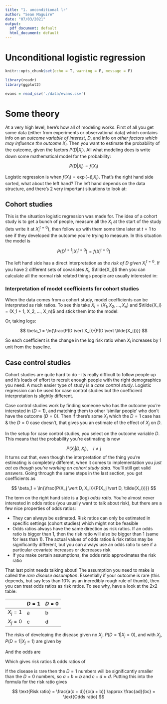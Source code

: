 ```yaml
---
title: "1. unconditional lr"
author: "Sean Maguire"
date: "07/03/2021"
output:
  pdf_document: default
  html_document: default
---
```


# Unconditional logistic regression

```r
knitr::opts_chunk$set(echo = T, warning = F, message = F)
```

```r
library(readr)
library(ggplot2)

evans = read_csv('./data/evans.csv')
```

# Some theory

At a very high level, here's how all of modeling works. First of all you get some data (either from experiments or observational data) which contains info on an *outcome variable of interest*, $D$, and info on *other factors which may influence the outcome* $X_i$. Then you want to estimate the probability of the outcome, given the factors $P(D \vert X_i)$. All what modeling does is write down some mathematical model for the probability:

$$
P(D | X_i) = f(X_i)
$$

Logistic regression is when $f(X_i) = \exp{(-\beta_iX_i)}$. That's the right hand side sorted, what about the left hand? The left hand depends on the data structure, and there's 2 very important situations to look at:

## Cohort studies

This is the situation logistic regression was made for. The idea of a cohort study is to get a bunch of people, measure all the $X_i$ at the start of the study (lets write it at $X_i^{t = 0}$), then follow up with them some time later at $t = 1$ to see if they developed the outcome you're trying to measure. In this situation the model is

$$
P(D^{t = 1} \vert X_i^{t= 0}) = f(X_i^{t = 0})
$$

The left hand side has a direct interpretation as the *risk of* $D$ *given* $X_i^{t= 0}$. If you have 2 different sets of covariates $X_i$, $\tilde{X_i}$ then you can calculate all the normal risk related things people are usually interested in:


\begin{eqnarray*}
\text{Risk ratio} &=& \frac{P(D \vert X_i)}{P(D \vert \tilde{X_i})} \\
\text{Attributable risk} &=& P(D \vert X_i) - P(D \vert \tilde{X_i})
\end{eqnarray*}


### Interpretation of model coefficients for cohort studies

When the data comes from a cohort study, model coefficients can be interpreted as risk ratios. To see this take $X_i = (X_1, X_2, ..., X_n)$ and $\tilde{X_i} = (X_1 + 1, X_2, ..., X_n)$ and stick them into the model:

\begin{eqnarray*}
\frac{P(D \vert X_i)}{P(D \vert \tilde{X_i})} &=& \frac{f(X_i)}{f(\tilde(X_i))} \\
&=& \exp{[-\beta_1X_i - \dots - \beta_nX_n] - \exp{[-\beta_1(X_i + 1) - \dots - \beta_nX_n]}} \\
&=& \exp{[\beta_1]}
\end{eqnarray*}

Or, taking logs:

$$
\beta_1 = \ln{\frac{P(D \vert X_i)}{P(D \vert \tilde{X_i})}}
$$

So each coefficient is the change in the log risk ratio when $X_i$ increases by 1 unit from the baseline.

## Case control studies

Cohort studies are quite hard to do - its really difficult to follow people up and it's loads of effort to recruit enough people with the right demographics you need. A much easier type of study is a *case control study*. Logistic regression can be used for case control studies but the coefficient interpretation is slightly different.

Case control studies work by finding someone who has the outcome you're interested in ($D = 1$), and matching them to other 'similar people' who don't have the outcome ($D = 0$). Then if there's some $X_j$ which the $D = 1$ case has & the $D = 0$ case doesn't, that gives you an estimate of the effect of $X_j$ on $D$.

In the setup for case control studies, you select on the outcome variable $D$. This means that the probability you're estimating is now

$$
P(X_j | D, X_i), \quad i \neq j
$$
It turns out that, even though the interpretation of the thing you're estimating is completely different, when it comes to implementation you *just act as though you're working on cohort study data*. You'll still get valid answers. Going through the same steps in the last section, you get coefficients as

$$
\beta_1 = \ln{\frac{P(X_j \vert D, X_i)}{P(X_j \vert D, \tilde{X_i})}}
$$

The term on the right hand side is a (log) *odds ratio*. You're almost never interested in odds ratios (you usually want to talk about risk), but there are a few nice properties of odds ratios:

* They can always be estimated. Risk ratios can only be estimated in specific settings (cohort studies) which might not be feasible
* Odds ratios always have the same direction as risk ratios. If an odds ratio is bigger than 1, then the risk ratio will also be bigger than 1 (same for less than 1). The actual values of odds ratios & risk ratios may be significantly different, but you can always use an odds ratio to see if a particular covariate increases or decreases risk
* If you make certain assumptions, the odds ratio approximates the risk ratio

That last point needs talking about! The assumption you need to make is called the *rare disease assumption*. Essentially if your outcome is rare (this depends, but say less than 10% as an incredibly rough rule of thumb), then you can treat odds ratios as risk ratios. To see why, have a look at the 2x2 table:

| | $D = 1$ | $D = 0$ |
| --- | --- | --- |
| $X_j = 1$ | a | b |
| $X_j = 0$ | c | d |

The risks of developing the disease given no $X_j$, $P(D = 1 \vert X_j = 0)$, and with $X_j$, $P(D = 1 \vert X_j = 1)$ are given by


\begin{eqnarray*}
P(D = 1 \vert X_j = 0) &=& \frac{c}{c + d} \\
P(D = 1 \vert X_j = 1) &=& \frac{a}{a + b}
\end{eqnarray*}


And the odds are


\begin{eqnarray*}
\text{Odds}(D = 1 \vert X_j = 0) &=& \frac{c}{d} \\
\text{Odds}(D = 1 \vert X_j = 1) &=& \frac{a}{b}
\end{eqnarray*}


Which gives risk ratios & odds ratios of


\begin{eqnarray*}
\text{Risk ratio} &=& \frac{\frac{a}{a + b}}{\frac{c}{c + d}} = \frac{a(c + d)}{c(a + b)} \\
\text{Odds ratio} &=& \frac{\frac{a}{b}}{\frac{c}{d}} = \frac{ad}{bc}
\end{eqnarray*}


If the disease is rare then the $D = 1$ numbers will be significantly smaller than the $D = 0$ numbers, so $a + b \approx b$ and $c + d \approx d$. Putting this into the formula for the risk ratio gives

$$
\text{Risk ratio} = \frac{a(c + d)}{c(a + b)} \approx \frac{ad}{bc} = \text{Odds ratio}
$$